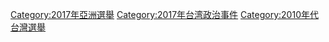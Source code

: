 {{cat year nav
| year = 2017
| cat = 台灣選舉
| sortkey = 台灣選舉
| article = 台灣選舉
| in = 
}}

[[Category:2017年亞洲選舉|Category:2017年亞洲選舉]]
[[Category:2017年台湾政治事件|Category:2017年台湾政治事件]]
[[Category:2010年代台灣選舉|Category:2010年代台灣選舉]]